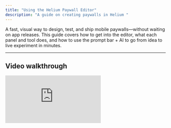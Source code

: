 ```yaml
---
title: "Using the Helium Paywall Editor"
description: "A guide on creating paywalls in Helium "
---
```


A fast, visual way to design, test, and ship mobile paywalls—without waiting on app releases. This guide covers how to get into the editor, what each panel and tool does, and how to use the prompt bar + AI to go from idea to live experiment in minutes.

---

## Video walkthrough

<iframe className="w-full aspect-video rounded-xl" src="https://www.loom.com/embed/ebc6d71e51514722bce2f4352a3a4059?sid=22f325a5-c603-40d3-afc3-16d0b7866c25" title="Editor Loom" frameBorder="0" allow="accelerometer; autoplay; clipboard-write; encrypted-media; gyroscope; picture-in-picture" allowFullScreen />

## 1) Entry points: creating your first paywall

You have three ways to begin after clicking "New Paywall":

### A) Start from a template (simplest)

1. Click **New Paywall** → **Template**
2. Pick a template (single screen, comparison table, trial-first, hero img)
3. Connect the **Products** you want to offer
4. Click **Create**. You’ll land directly in the editor with editable text, images, and pricing placeholders

**Best for:** getting something on-brand and testable in under 5 minutes.

---

### B) Start from a screenshot (AI Agent)

1. Click **New Paywall** → **From Screenshot**.
2. Upload 1 (or more!) screenshots from your app (or a paywall you love)
3. (optional but recommended): Link a public Figma file of the paywall so the agent can get fonts, colors and spacing
4. Add any additional instructions for the agent into the description field, such as brand guidelines, colors to use, and interactive behavior
5. Connect your **Products**
6. The AI reconstructs the design into a ready-to-use paywall
7. Use the **Prompt Bar** or **Element Editor** to tweak copy, styles, and structure

**Best for:** cloning your current paywall or riffing on inspiration from other apps.

---

### C) Start from scratch (advanced)

1. Click **New Paywall** → **From Scratch**
2. Connect your **Products**
3. Build the paywall from the ground up from a prompt
4. Use the **Prompt Bar** to accelerate copy and layout

**Best for:** bespoke designs. Most teams move faster starting from a template or screenshot.

---

## 2) Editor layout and tools

The editor is split into three areas:

### Left: AI Paywall Editor

- **Prompt Bar:** Natural-language commands to change copy, layout, colors, spacing, CTAs, and more.
- **Chat History:** View your chat history from the current session
- **Undo/Redo:** Toggle between old and new versions to view changes live — whichever version you are currently looking at is the one that the AI editor will make changes to!
- **Paywall Settings:** Toggle between AI models, we recommend Claude Sonnet for general use, and GPT 5 for very large changes

### Middle: Canvas & Toolbar (live preview)

- **Canvas:** Pixel-accurate rendering of your paywall as it will appear in-app (pulled OTA via the SDK).
- **Toolbar (bottom):**
  - **Viewports:** Preview common device sizes to ensure your paywall is optimized and working on all phone sizes.
  - **Zoom:** Inspect fine details or zoom-to-fit.
  - **Dark Mode:** View light/dark. **No configuration needed—Helium auto-generates dark styles!**
  - **Reset Preview State:** Returns any multi-step/onboarding flow to the start. Essential when building complex onboarding experiences.
  - **Action Logging:** View tap and navigation events made in the preview. Actions, like Restore, Dismiss, Subscribe are **preconfigured** for you—but great for QA.
  - **Localization Preview:** Price localization, including discount calculations and other math are **preconfigured** for you! But you can view various locales to verify copy, currency formats, etc.
  - **Safe Areas:** Overlay device safe areas (notches, home indicator). Use this to ensure sticky CTAs and headers aren’t clipped.
  - **Element Editor:** Precise, last-mile visual edits—colors, fonts, sizes, weights, spacing, radii, shadows, alignment, and visibility by breakpoint.

> **Note**\
> All changes are delivered over-the-air via the SDK—no app release required. Use **Targeting** + **Experiments** to safely ship and measure impact.

### Top: quick actions

The top bar gives you fast access to the most common actions for configuring your paywall/onboarding flow.

1. **QR code preview**\
   Once you’ve initialized Helium and enabled deep links, click the **QR** button to generate a scannable code. Scan on any device to open this exact paywall (and step) in your app for true on-device QA. Great for checking typography, animations, purchase sheet handoff, and safe-area behavior on real hardware.
2. **Products & Paywall config**\
   Attach or change the products associated with this paywall, set the **default product selection** (e.g., annual vs monthly), and edit the **title/description** that appear next to prices. This is the fastest way to wire pricing without leaving the editor. (You can still use **Offers** on the right panel for deeper setup.)
3. **Configure “Second Try” flow**\
   Show a different paywall if the user:
   - **Dismisses** the paywall (closes it), or
   - **Cancels** at the system purchase sheet (closes it after initiating).

   Use this to present a lighter variant, alternate framing, or a different offer on the second attempt. Pick the trigger(s), choose the follow-up paywall, and save.
4. **Save / Save as copy**
   - **Save** updates the server version and pushes the changes OTA via the SDK.
   - **Save as copy** creates a new **Variant** (ideal for experiments).
5. **Reset (to last saved)**\
   Discards any unsaved edits and reloads the server state from your **last Save**.\
   _Note:_ This is different from **Reset Preview State** in the canvas toolbar, which only resets the internal paywall state back to its initial state.

now for the fun part...

## Prompting:

In Helium, you don't have to manually change colors or adjust margins. Describe the outcome in plain English; the editor generates code diffs and updates your paywall instantly. From idea → preview → **Save** (or **Save as copy**) in a single prompt.

**What a single prompt can do:**

- **Reshape the entire flow:** Switch single → two-step, insert/remove sections (hero, social proof, FAQs, benefits), reorder blocks, or convert to an onboarding experience—no manual wiring.
- **Update visual identity:** Apply brand colors, update typography scale, tighten/loosen spacing rhythm, adjust radii/shadows/gradients, and swap imagery or icons across the layout in one prompt.
- **Add more screens:** Create entire new screens for the user, like an onboarding survey, a multi-step product intro with Lottie files, all with custom transitions.
- **Structure pricing UI:** Set the default plan (e.g., annual), show/hide monthly, add badges like “Save 42%” and “Most popular,” or add contextual notes beneath plans—all generated in one pass.
- **Product-aware edits:** Create copy or visuals that directly refer to the selected product price, period, or discount.
- **Offer-specific variants:** Create variants that only apply to users with introductory offers, highlighting reduced pricing, or trial length, while leaving the standard paywall the same.
- **Add new components:** Customer testimonials, feature comparisons,
- **Incorporate Uploaded Images/Icons:** The editor will be able to see and incorporate any assets you upload such as icons, logos, hero images, or even Lottie animations.
- **Match a Visual Reference:** Upload an image example of a component or paywall you like, and the editor will build based on the image.
- **Animations:** Simply describe the behavior you want, and voila!

**Examples you can paste**

- “Animate the testimonial carousel, have it automatically scroll to the next state if the user hasn't touched it for 5 seconds”
- "Add a 5 question \*\*onboarding survey \*\*with the same visual styles, and customize the final paywall based on if the user is high or low intent, offering our annual plan for high-intent users and weekly for low-intent users."
- “Apply brand colors (primary #0A84FF), make headings semibold, tighten vertical spacing ~12%, and keep the CTA sticky.”
- “Reference the user's timezone and display a countdown timer to the end of the day when the offer expires"

We’re excited to see what you build—have fun with it! We’d love your feedback at [**support@tryhelium.com**](mailto:founders@tryhelium.com).
